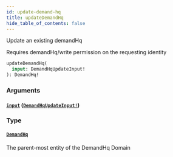 ```yaml
---
id: update-demand-hq
title: updateDemandHq
hide_table_of_contents: false
---
```



Update an existing demandHq

Requires demandHq/write permission on the requesting identity

```graphql
updateDemandHq(
  input: DemandHqUpdateInput!
): DemandHq!
```


### Arguments

#### [`input`](#) ([`DemandHqUpdateInput!`](/demand/api/graphql-admin/reference/inputs/demand-hq-update-input))




### Type

#### [`DemandHq`](/demand/api/graphql-admin/reference/objects/demand-hq)

The parent-most entity of the DemandHq Domain




